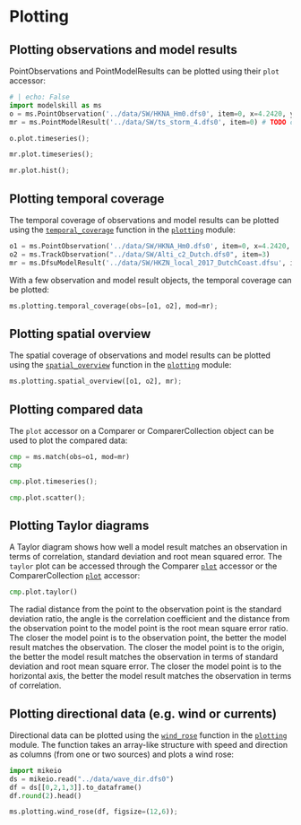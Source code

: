 # Plotting

## Plotting observations and model results

PointObservations and PointModelResults can be plotted using their `plot` accessor:

```python
# | echo: False
import modelskill as ms
o = ms.PointObservation('../data/SW/HKNA_Hm0.dfs0', item=0, x=4.2420, y=52.6887)
mr = ms.PointModelResult('../data/SW/ts_storm_4.dfs0', item=0) # TODO coords
```


```python
o.plot.timeseries();
```

```python
mr.plot.timeseries();
```

```python
mr.plot.hist();
```


## Plotting temporal coverage

The temporal coverage of observations and model results can be plotted using the [`temporal_coverage`](`modelskill.plotting.temporal_coverage`) function in the [`plotting`](`modelskill.plotting`) module:

```python
o1 = ms.PointObservation('../data/SW/HKNA_Hm0.dfs0', item=0, x=4.2420, y=52.6887)
o2 = ms.TrackObservation("../data/SW/Alti_c2_Dutch.dfs0", item=3)
mr = ms.DfsuModelResult('../data/SW/HKZN_local_2017_DutchCoast.dfsu', item=0)
```

With a few observation and model result objects, the temporal coverage can be plotted:

```python
ms.plotting.temporal_coverage(obs=[o1, o2], mod=mr);
```


## Plotting spatial overview

The spatial coverage of observations and model results can be plotted using the [`spatial_overview`](`modelskill.plotting.spatial_overview`) function in the [`plotting`](`modelskill.plotting`) module:

```python
ms.plotting.spatial_overview([o1, o2], mr);
```


## Plotting compared data

The `plot` accessor on a Comparer or ComparerCollection object can be used to plot the compared data:

```python
cmp = ms.match(obs=o1, mod=mr)
cmp
```

```python
cmp.plot.timeseries();
```

```python
cmp.plot.scatter();
```


## Plotting Taylor diagrams

A Taylor diagram shows how well a model result matches an observation in terms of correlation, standard deviation and root mean squared error. The `taylor` plot can be accessed through the Comparer [`plot`](`modelskill.comparison.ComparerPlotter`) accessor or the ComparerCollection [`plot`](`modelskill.comparison.ComparerCollectionPlotter`) accessor:

```python
cmp.plot.taylor()
```


The radial distance from the point to the observation point is the standard deviation ratio, the angle is the correlation coefficient and the distance from the observation point to the model point is the root mean square error ratio. The closer the model point is to the observation point, the better the model result matches the observation. The closer the model point is to the origin, the better the model result matches the observation in terms of standard deviation and root mean square error. The closer the model point is to the horizontal axis, the better the model result matches the observation in terms of correlation. 


## Plotting directional data (e.g. wind or currents)

Directional data can be plotted using the [`wind_rose`](`modelskill.plotting.wind_rose`) function in the [`plotting`](`modelskill.plotting`) module. The function takes an array-like structure with speed and direction as columns (from one or two sources) and plots a wind rose:

```python
import mikeio
ds = mikeio.read("../data/wave_dir.dfs0")
df = ds[[0,2,1,3]].to_dataframe()
df.round(2).head()
```

```python
ms.plotting.wind_rose(df, figsize=(12,6));
```

